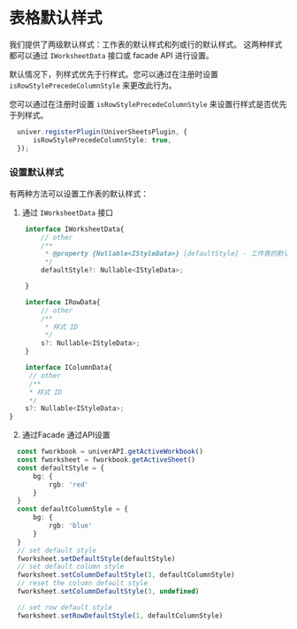 
# 表格默认样式

<BadgeGroup values={[UniverTypes.SHEET]} value={UniverTypes.SHEET} />

我们提供了两级默认样式：工作表的默认样式和列或行的默认样式。
这两种样式都可以通过 `IWorksheetData` 接口或 facade API 进行设置。

默认情况下，列样式优先于行样式。您可以通过在注册时设置 `isRowStylePrecedeColumnStyle` 来更改此行为。

您可以通过在注册时设置 `isRowStylePrecedeColumnStyle` 来设置行样式是否优先于列样式。

```typescript
  univer.registerPlugin(UniverSheetsPlugin, {
      isRowStylePrecedeColumnStyle: true,
  });
```

### 设置默认样式
有两种方法可以设置工作表的默认样式：

1. 通过 `IWorksheetData` 接口
```typescript
    interface IWorksheetData{
        // other
        /**
         * @property {Nullable<IStyleData>} [defaultStyle] - 工作表的默认样式 ID 或样式数据。
         */
        defaultStyle?: Nullable<IStyleData>;

    }

    interface IRowData{
        // other
        /**
         * 样式 ID
         */
        s?: Nullable<IStyleData>;
    }

    interface IColumnData{
     // other
     /**
     * 样式 ID
     */
    s?: Nullable<IStyleData>;
}
```

2. 通过Facade 通过API设置

```typescript
  const fworkbook = univerAPI.getActiveWorkbook()
  const fworksheet = fworkbook.getActiveSheet()
  const defaultStyle = {
      bg: {
          rgb: 'red'
      }
  }
  const defaultColumnStyle = {
      bg: {
          rgb: 'blue'
      }
  }
  // set default style
  fworksheet.setDefaultStyle(defaultStyle)
  // set default column style
  fworksheet.setColumnDefaultStyle(3, defaultColumnStyle)
  // reset the column default style
  fworksheet.setColumnDefaultStyle(3, undefined)

  // set row default style
  fworksheet.setRowDefaultStyle(1, defaultColumnStyle)
```